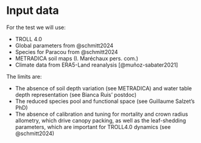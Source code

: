 # Input data {.unnumbered}

For the test we will use:

-   TROLL 4.0
-   Global parameters from @schmitt2024
-   Species for Paracou from @schmitt2024
-   METRADICA soil maps (I. Maréchaux pers. com.)
-   Climate data from ERA5-Land reanalysis [@muñoz-sabater2021]

The limits are:

-   The absence of soil depth variation (see METRADICA) and water table depth representation (see Bianca Ruis' postdoc)
-   The reduced species pool and functional space (see Guillaume Salzet's PhD)
-   The absence of calibration and tuning for mortality and crown radius allometry, which drive canopy packing, as well as the leaf-shedding parameters, which are important for TROLL4.0 dynamics (see @schmitt2024)

